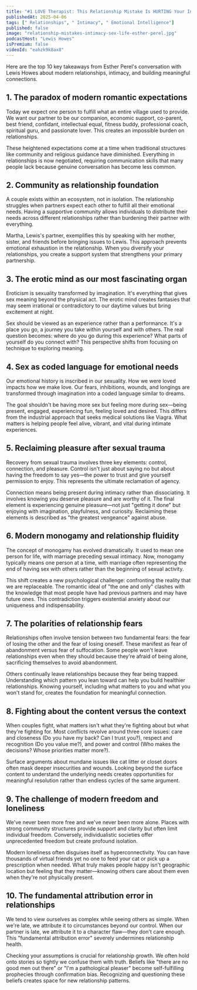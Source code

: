 ```yaml
---
title: "#1 LOVE Therapist: This Relationship Mistake Is HURTING Your Intimacy & Sex Life | Esther Perel"
publishedAt: 2025-04-06
tags: [" Relationships", " Intimacy", " Emotional Intelligence"]
published: false
image: "relationship-mistakes-intimacy-sex-life-esther-perel.jpg"
podcastHost: "Lewis Howes"
isPremium: false
videoId: "eahzk9k8ax8"
---
```



<PodcastSummaryPageLayout frontmatter={frontmatter}>

Here are the top 10 key takeaways from Esther Perel's conversation with Lewis Howes about modern relationships, intimacy, and building meaningful connections.

## 1. The paradox of modern romantic expectations

Today we expect one person to fulfill what an entire village used to provide. We want our partner to be our companion, economic support, co-parent, best friend, confidant, intellectual equal, fitness buddy, professional coach, spiritual guru, and passionate lover. This creates an impossible burden on relationships.

These heightened expectations come at a time when traditional structures like community and religious guidance have diminished. Everything in relationships is now negotiated, requiring communication skills that many people lack because genuine conversation has become less common.

## 2. Community as relationship foundation

A couple exists within an ecosystem, not in isolation. The relationship struggles when partners expect each other to fulfill all their emotional needs. Having a supportive community allows individuals to distribute their needs across different relationships rather than burdening their partner with everything.

Martha, Lewis's partner, exemplifies this by speaking with her mother, sister, and friends before bringing issues to Lewis. This approach prevents emotional exhaustion in the relationship. When you diversify your relationships, you create a support system that strengthens your primary partnership.

## 3. The erotic mind as our most fascinating organ

Eroticism is sexuality transformed by imagination. It's everything that gives sex meaning beyond the physical act. The erotic mind creates fantasies that may seem irrational or contradictory to our daytime values but bring excitement at night.

Sex should be viewed as an experience rather than a performance. It's a place you go, a journey you take within yourself and with others. The real question becomes: where do you go during this experience? What parts of yourself do you connect with? This perspective shifts from focusing on technique to exploring meaning.

## 4. Sex as coded language for emotional needs

Our emotional history is inscribed in our sexuality. How we were loved impacts how we make love. Our fears, inhibitions, wounds, and longings are transformed through imagination into a coded language similar to dreams.

The goal shouldn't be having more sex but feeling more during sex—being present, engaged, experiencing fun, feeling loved and desired. This differs from the industrial approach that seeks medical solutions like Viagra. What matters is helping people feel alive, vibrant, and vital during intimate experiences.

## 5. Reclaiming pleasure after sexual trauma

Recovery from sexual trauma involves three key elements: control, connection, and pleasure. Control isn't just about saying no but about having the freedom to say yes—the power to trust and give yourself permission to enjoy. This represents the ultimate reclamation of agency.

Connection means being present during intimacy rather than dissociating. It involves knowing you deserve pleasure and are worthy of it. The final element is experiencing genuine pleasure—not just "getting it done" but enjoying with imagination, playfulness, and curiosity. Reclaiming these elements is described as "the greatest vengeance" against abuse.

## 6. Modern monogamy and relationship fluidity

The concept of monogamy has evolved dramatically. It used to mean one person for life, with marriage preceding sexual intimacy. Now, monogamy typically means one person at a time, with marriage often representing the end of having sex with others rather than the beginning of sexual activity.

This shift creates a new psychological challenge: confronting the reality that we are replaceable. The romantic ideal of "the one and only" clashes with the knowledge that most people have had previous partners and may have future ones. This contradiction triggers existential anxiety about our uniqueness and indispensability.

## 7. The polarities of relationship fears

Relationships often involve tension between two fundamental fears: the fear of losing the other and the fear of losing oneself. These manifest as fear of abandonment versus fear of suffocation. Some people won't leave relationships even when they should because they're afraid of being alone, sacrificing themselves to avoid abandonment.

Others continually leave relationships because they fear being trapped. Understanding which pattern you lean toward can help you build healthier relationships. Knowing yourself, including what matters to you and what you won't stand for, creates the foundation for meaningful connection.

## 8. Fighting about the content versus the context

When couples fight, what matters isn't what they're fighting about but what they're fighting for. Most conflicts revolve around three core issues: care and closeness (Do you have my back? Can I trust you?), respect and recognition (Do you value me?), and power and control (Who makes the decisions? Whose priorities matter more?).

Surface arguments about mundane issues like cat litter or closet doors often mask deeper insecurities and wounds. Looking beyond the surface content to understand the underlying needs creates opportunities for meaningful resolution rather than endless cycles of the same argument.

## 9. The challenge of modern freedom and loneliness

We've never been more free and we've never been more alone. Places with strong community structures provide support and clarity but often limit individual freedom. Conversely, individualistic societies offer unprecedented freedom but create profound isolation.

Modern loneliness often disguises itself as hyperconnectivity. You can have thousands of virtual friends yet no one to feed your cat or pick up a prescription when needed. What truly makes people happy isn't geographic location but feeling that they matter—knowing others care about them even when they're not physically present.

## 10. The fundamental attribution error in relationships

We tend to view ourselves as complex while seeing others as simple. When we're late, we attribute it to circumstances beyond our control. When our partner is late, we attribute it to a character flaw—they don't care enough. This "fundamental attribution error" severely undermines relationship health.

Checking your assumptions is crucial for relationship growth. We often hold onto stories so tightly we confuse them with truth. Beliefs like "there are no good men out there" or "I'm a pathological pleaser" become self-fulfilling prophecies through confirmation bias. Recognizing and questioning these beliefs creates space for new relationship patterns.

</PodcastSummaryPageLayout>
